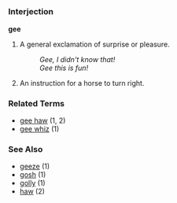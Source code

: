 =={{en}}==

===Interjection===
'''gee'''

# A general exclamation of surprise or pleasure.
#: ''Gee, I didn't know that!''
#: ''Gee this is fun!''
# An instruction for a horse to turn right.

===Related Terms===
*[[gee haw]] (1, 2)
*[[gee whiz]] (1)

===See Also===
*[[geeze]] (1)
*[[gosh]] (1)
*[[golly]] (1)
*[[haw]] (2)